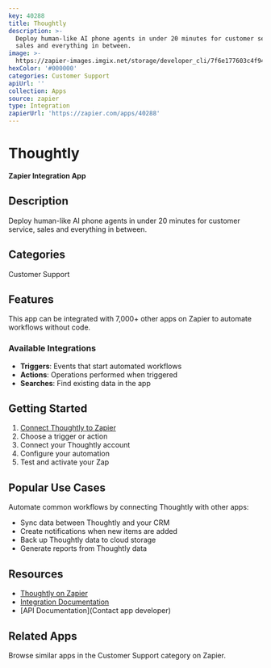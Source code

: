 ```yaml
---
key: 40288
title: Thoughtly
description: >-
  Deploy human-like AI phone agents in under 20 minutes for customer service,
  sales and everything in between.
image: >-
  https://zapier-images.imgix.net/storage/developer_cli/7f6e177603c4f943c4fc13212e2f585e.png?auto=format%2Ccompress&ixlib=python-3.0.0&q=50
hexColor: '#000000'
categories: Customer Support
apiUrl: ''
collection: Apps
source: zapier
type: Integration
zapierUrl: 'https://zapier.com/apps/40288'
---
```

# Thoughtly

**Zapier Integration App**

## Description

Deploy human-like AI phone agents in under 20 minutes for customer service, sales and everything in between.

## Categories

Customer Support

## Features

This app can be integrated with 7,000+ other apps on Zapier to automate workflows without code.

### Available Integrations

- **Triggers**: Events that start automated workflows
- **Actions**: Operations performed when triggered
- **Searches**: Find existing data in the app

## Getting Started

1. [Connect Thoughtly to Zapier](https://zapier.com/apps/40288)
2. Choose a trigger or action
3. Connect your Thoughtly account
4. Configure your automation
5. Test and activate your Zap

## Popular Use Cases

Automate common workflows by connecting Thoughtly with other apps:

- Sync data between Thoughtly and your CRM
- Create notifications when new items are added
- Back up Thoughtly data to cloud storage
- Generate reports from Thoughtly data

## Resources

- [Thoughtly on Zapier](https://zapier.com/apps/40288)
- [Integration Documentation](https://zapier.com/apps/40288/integrations)
- [API Documentation](Contact app developer)

## Related Apps

Browse similar apps in the Customer Support category on Zapier.
